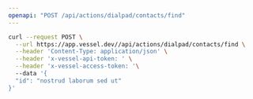 ```yaml
---
openapi: "POST /api/actions/dialpad/contacts/find"
---
```


<RequestExample>

```bash Request
curl --request POST \
  --url https://app.vessel.dev//api/actions/dialpad/contacts/find \
  --header 'Content-Type: application/json' \
  --header 'x-vessel-api-token: ' \
  --header 'x-vessel-access-token: '\ 
  --data '{
  "id": "nostrud laborum sed ut"
}'
```

</RequestExample>


      